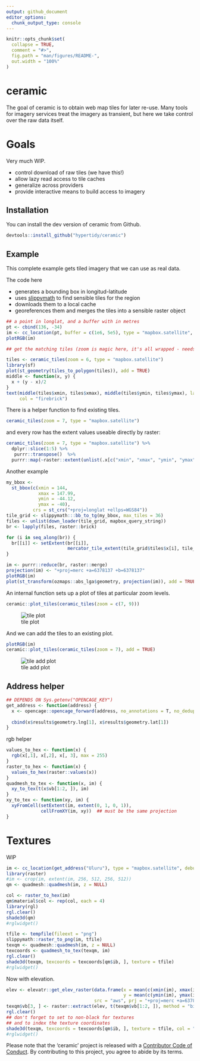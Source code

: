 ```yaml
---
output: github_document
editor_options: 
  chunk_output_type: console
---
```


<!-- README.md is generated from README.Rmd. Please edit that file -->

```r
knitr::opts_chunk$set(
  collapse = TRUE,
  comment = "#>",
  fig.path = "man/figures/README-",
  out.width = "100%"
)
```
# ceramic

The goal of ceramic is to obtain web map tiles for later re-use. Many tools for imagery services treat the imagery as transient, but here we take control over the raw data itself. 


# Goals

Very much WIP. 

* control download of raw tiles (we have this!)
* allow lazy read access to tile caches
* generalize across providers
* provide interactive means to build access to imagery


## Installation

You can install the dev version of ceramic from  Github. 

```R
devtools::install_github("hypertidy/ceramic")
```


## Example

This complete example gets tiled imagery that we can use as real data. 

The code here

* generates a bounding box in longitud-latitude
* uses [slippymath](https://github.com/MilesMcBain/slippymath/) to find sensible tiles for the region
* downloads them to a local cache
* georeferences them and merges the tiles into a sensible raster object



```r
## a point in longlat, and a buffer with in metres
pt <- cbind(136, -34)
im <- cc_location(pt, buffer = c(1e6, 5e5), type = "mapbox.satellite", debug = T)
plotRGB(im)

## get the matching tiles (zoom is magic here, it's all wrapped - needs thought)

tiles <- ceramic_tiles(zoom = 6, type = "mapbox.satellite")
library(sf)
plot(st_geometry(tiles_to_polygon(tiles)), add = TRUE)
middle <- function(x, y) {
  x + (y - x)/2
}
text(middle(tiles$xmin, tiles$xmax), middle(tiles$ymin, tiles$ymax), lab = sprintf("[%i,%i]", tiles$tile_x, tiles$tile_y), 
     col = "firebrick")
```



There is a helper function to find existing tiles. 

```r

ceramic_tiles(zoom = 7, type = "mapbox.satellite")
```

and every row has the extent values useable directly by raster: 

```r
ceramic_tiles(zoom = 7, type = "mapbox.satellite") %>% 
  dplyr::slice(1:5) %>% 
   purrr::transpose()  %>% 
  purrr::map(~raster::extent(unlist(.x[c("xmin", "xmax", "ymin", "ymax")])))
```


Another example

```r
my_bbox <-
  st_bbox(c(xmin = 144,
            xmax = 147.99,
            ymin = -44.12,
            ymax = -40),
          crs = st_crs("+proj=longlat +ellps=WGS84"))
tile_grid <- slippymath:::bb_to_tg(my_bbox, max_tiles = 36)
files <- unlist(down_loader(tile_grid, mapbox_query_string))
br <- lapply(files, raster::brick)

for (i in seq_along(br)) {
  br[[i]] <- setExtent(br[[i]],  
                       mercator_tile_extent(tile_grid$tiles$x[i], tile_grid$tiles$y[i], zoom = tile_grid$zoom))
}

im <- purrr::reduce(br, raster::merge)
projection(im) <- "+proj=merc +a=6378137 +b=6378137"
plotRGB(im)
plot(st_transform(ozmaps::abs_lga$geometry, projection(im)), add = TRUE, lwd = 2, border = "white")
```

An internal function sets up a plot of tiles at particular zoom levels. 

```R
ceramic::plot_tiles(ceramic_tiles(zoom = c(7, 9)))
```

![tile plot](man/figures/README-tile-plot.png)

And we can add the tiles to an existing plot. 

```R
plotRGB(im)
ceramic::plot_tiles(ceramic_tiles(zoom = 7), add = TRUE)
```

![tile add plot](man/figures/README-tile-add-plot.png)


## Address helper

```r
## DEPENDS ON Sys.getenv("OPENCAGE_KEY")
get_address <- function(address) {
  x <- opencage::opencage_forward(address, no_annotations = T, no_dedupe = T)
  
  cbind(x$results$geometry.lng[1], x$results$geometry.lat[1])
}
```

rgb helper

```r
values_to_hex <- function(x) {
  rgb(x[,1], x[,2], x[, 3], max = 255)
}
raster_to_hex <- function(x) {
  values_to_hex(raster::values(x))
}
quadmesh_to_tex <- function(x, im) {
  xy_to_tex(t(x$vb[1:2, ]), im)
}
xy_to_tex <- function(xy, im) {
  xyFromCell(setExtent(im, extent(0, 1, 0, 1)), 
             cellFromXY(im, xy))  ## must be the same projection
}
```
# Textures 

WIP 

```r
im <- cc_location(get_address("Uluru"), type = "mapbox.satellite", debug = T)
library(raster)
#im <- crop(im, extent(im, 256, 512, 256, 512))
qm <- quadmesh::quadmesh(im, z = NULL)

col <- raster_to_hex(im)
qm$material$col <- rep(col, each = 4)
library(rgl)
rgl.clear()
shade3d(qm)
#rglwidget()
```

```r
tfile <- tempfile(fileext = "png")
slippymath::raster_to_png(im, tfile)
texqm <- quadmesh::quadmesh(im, z = NULL)
texcoords <- quadmesh_to_tex(texqm, im)
rgl.clear()
shade3d(texqm, texcoords = texcoords[qm$ib, ], texture = tfile)
#rglwidget()
```

Now with elevation. 

```r
elev <- elevatr::get_elev_raster(data.frame(x = mean(c(xmin(im), xmax(im))), 
                                            y = mean(c(ymin(im), ymax(im)))), 
                                 src = "aws", prj = "+proj=merc +a=6378137 +b=6378137", z = 13)
texqm$vb[3, ] <- raster::extract(elev, t(texqm$vb[1:2, ]), method = "bilinear")
rgl.clear()
## don't forget to set to non-black for textures
## and to index the texture coordinates
shade3d(texqm, texcoords = texcoords[qm$ib, ], texture = tfile, col = "white")
#rglwidget()

```



Please note that the 'ceramic' project is released with a [Contributor Code of Conduct](CODE_OF_CONDUCT.md). By contributing to this project, you agree to abide by its terms.



